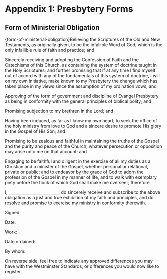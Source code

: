 # Appendix 1: Presbytery Forms {-} 

## Form of Ministerial Obligation {-}

<section data-type="chapter" class="chapter" id="chapter-form-of-ministerial-obligation" title="Form of Ministerial Obligation">
<p data-type="subtitle" class="chapter-number"></p>
<p class="no-indent">[](){form-of-ministerial-obligation}Believing the Scriptures of the Old and New Testaments, as originally given, to be the infallible Word of God, which is the only infallible rule of faith and practice; and</p>
<p class="no-indent">Sincerely receiving and adopting the Confession of Faith and the Catechisms of this Church, as containing the system of doctrine taught in the Holy Scriptures; and further promising that if at any time I find myself out of accord with any of the fundamentals of this system of doctrine, I will on my own initiative, make known to my Presbytery the change which has taken place in my views since the assumption of my ordination vows; and</p>
<p class="no-indent">Approving of the form of government and discipline of Evangel Presbytery as being in conformity with the general principles of biblical polity; and</p>
<p class="no-indent">Promising subjection to my brethren in the Lord; and</p>
<p class="no-indent">Having been induced, as far as I know my own heart, to seek the office of the holy ministry from love to God and a sincere desire to promote His glory in the Gospel of His Son; and</p>
<p class="no-indent">Promising to be zealous and faithful in maintaining the truths of the Gospel and the purity and peace of the Church, whatever persecution or opposition may arise unto me on that account; and</p>
<p class="no-indent">Engaging to be faithful and diligent in the exercise of all my duties as a Christian and a minister of the Gospel, whether personal or relational, private or public; and to endeavor by the grace of God to adorn the profession of the Gospel in my manner of life, and to walk with exemplary piety before the flock of which God shall make me overseer; therefore</p>
<p class="no-indent">I, _________________________, do sincerely receive and subscribe to the above obligation as a just and true exhibition of my faith and principles, and do resolve and promise to exercise my ministry in conformity therewith.</p>
<p class="no-indent">Signed:</p>
<p class="no-indent">Date:</p>
<p class="no-indent">Work:</p>
<p class="no-indent">Date ordained:</p>
<p class="no-indent">By whom:</p>
<p class="no-indent">On reverse side, feel free to indicate any approved differences you may have with the Westminster Standards, or differences you would now like to register.</p>
</section>